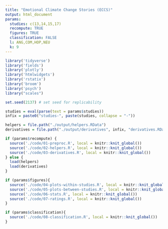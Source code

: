 ```yaml
---
title: "Emotional Climate Change Stories (ECCS)"
output: html_document
params:
  studies: c(13,14,15,17)
  recompute: TRUE
  figures: TRUE
  classification: FALSE
  l: ANG,COM,HOP,NEU
  k: 9
---
```


```r
library('tidyverse')
library('fields')
library('plotly')
library('htmlwidgets')
library('rstatix')
library('broom')
library('psych')
library("scales")

set.seed(2137) # set seed for replicability
```

```r
studies = eval(parse(text = params$studies))
infix = paste0("studies-", paste(studies, collapse = "-"))

helpers = file.path("./output/helpers.RData")
derivatives = file.path("./output/derivatives", infix, "derivatives.RData")
```

```r
if (params$recompute) {
  source('./code/01-preproc.R', local = knitr::knit_global())
  source('./code/02-helpers.R', local = knitr::knit_global())
  source('./code/03-derivatives.R', local = knitr::knit_global())
} else {
  load(helpers)
  load(derivatives)
}

if (params$figures){
  source('./code/04-plots-within-studies.R', local = knitr::knit_global())
  source('./code/05-plots-between-studies.R', local = knitr::knit_global())
  source('./code/06-stats.R', local = knitr::knit_global())
  source('./code/07-ratings.R', local = knitr::knit_global())
}

if (params$classification){
  source('./code/08-classification.R', local = knitr::knit_global())
}
```
